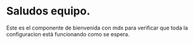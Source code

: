 # Saludos equipo.

Este es el componente de bienvenida con mdx para verificar que toda la configuracion está funcionando como se espera.
